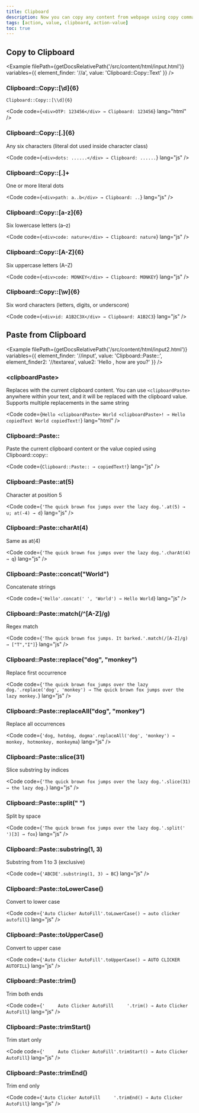 ```yaml
---
title: Clipboard
description: Now you can copy any content from webpage using copy command and paste back any where within clipboard.
tags: [action, value, clipboard, action-value]
toc: true
---
```



## Copy to Clipboard

<Example
  filePath={getDocsRelativePath('/src/content/html/input.html')}
  variables={{
    element_finder: '//a',
    value: 'Clipboard::Copy::Text'
  }}
/>

### Clipboard::Copy::[\d]{6}

`Clipboard::Copy::[\\d]{6}`

<Code code={`<div>OTP: 123456</div> → Clipboard: 123456`} lang="html" />

### Clipboard::Copy::[.]{6}

Any six characters (literal dot used inside character class)

<Code code={`<div>dots: ......</div> → Clipboard: ......`} lang="js" />

### Clipboard::Copy::[.]+

One or more literal dots

<Code code={`<div>path: a..b</div> → Clipboard: ..`} lang="js" />

### Clipboard::Copy::[a-z]{6}

Six lowercase letters (a–z)

<Code code={`<div>code: nature</div> → Clipboard: nature`} lang="js" />

### Clipboard::Copy::[A-Z]{6}

Six uppercase letters (A–Z)

<Code code={`<div>code: MONKEY</div> → Clipboard: MONKEY`} lang="js" />

### Clipboard::Copy::[\\w]{6}

Six word characters (letters, digits, or underscore)

<Code code={`<div>id: A1B2C3X</div> → Clipboard: A1B2C3`} lang="js" />

## Paste from Clipboard

<Example
  filePath={getDocsRelativePath('/src/content/html/input2.html')}
  variables={{
    element_finder: '//input',
    value: 'Clipboard::Paste::',
    element_finder2: '//textarea',
    value2: 'Hello <clipboardPaste>, how are you?'
  }}
/>

### &lt;clipboardPaste&gt;

Replaces with the current clipboard content. You can use `<clipboardPaste>` anywhere within your text, and it will be replaced with the clipboard value. Supports multiple replacements in the same string

<Code code={`Hello <clipboardPaste> World <clipboardPaste>! → Hello copiedText World copiedText!`} lang="html" />

### Clipboard::Paste::

Paste the current clipboard content or the value copied using Clipboard::copy::

<Code code={`Clipboard::Paste:: → copiedText!`} lang="js" />

### Clipboard::Paste::at(5)

Character at position 5

<Code code={`'The quick brown fox jumps over the lazy dog.'.at(5) → u; at(-4) → d`} lang="js" />

### Clipboard::Paste::charAt(4)

Same as at(4)

<Code code={`'The quick brown fox jumps over the lazy dog.'.charAt(4) → q`} lang="js" />

### Clipboard::Paste::concat("World")

Concatenate strings

<Code code={`'Hello'.concat(' ', 'World') → Hello World`} lang="js" />

### Clipboard::Paste::match(/^[A-Z]/g)

Regex match

<Code code={`'The quick brown fox jumps. It barked.'.match(/[A-Z]/g) → ["T","I"]`} lang="js" />

### Clipboard::Paste::replace("dog", "monkey")

Replace first occurrence

<Code
  code={`'The quick brown fox jumps over the lazy dog.'.replace('dog', 'monkey') → The quick brown fox jumps over the lazy monkey.`}
  lang="js"
/>

### Clipboard::Paste::replaceAll("dog", "monkey")

Replace all occurrences

<Code code={`'dog, hotdog, dogma'.replaceAll('dog', 'monkey') → monkey, hotmonkey, monkeyma`} lang="js" />

### Clipboard::Paste::slice(31)

Slice substring by indices

<Code code={`'The quick brown fox jumps over the lazy dog.'.slice(31) → the lazy dog.`} lang="js" />

### Clipboard::Paste::split(" ")

Split by space

<Code code={`'The quick brown fox jumps over the lazy dog.'.split(' ')[3] → fox`} lang="js" />

### Clipboard::Paste::substring(1, 3)

Substring from 1 to 3 (exclusive)

<Code code={`'ABCDE'.substring(1, 3) → BC`} lang="js" />

### Clipboard::Paste::toLowerCase()

Convert to lower case

<Code code={`'Auto Clicker AutoFill'.toLowerCase() → auto clicker autofill`} lang="js" />

### Clipboard::Paste::toUpperCase()

Convert to upper case

<Code code={`'Auto Clicker AutoFill'.toUpperCase() → AUTO CLICKER AUTOFILL`} lang="js" />

### Clipboard::Paste::trim()

Trim both ends

<Code code={`'     Auto Clicker AutoFill     '.trim() → Auto Clicker AutoFill`} lang="js" />

### Clipboard::Paste::trimStart()

Trim start only

<Code code={`'     Auto Clicker AutoFill'.trimStart() → Auto Clicker AutoFill`} lang="js" />

### Clipboard::Paste::trimEnd()

Trim end only

<Code code={`'Auto Clicker AutoFill     '.trimEnd() → Auto Clicker AutoFill`} lang="js" />
